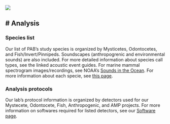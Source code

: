 ![](/figs/infographics/NEFSC_specie_boat.png)

# Analysis
---

### Species list

Our list of PAB's study species is organized by Mysticetes, Odontocetes, and Fish/Invert/Pinnipeds. Soundscapes (anthropogrenic and environmental sounds) are also included. For more detailed information about species call types, see the linked acoustic event guides. For marine mammal spectrogram images/recordings, see NOAA’s [Sounds in the Ocean](https://www.fisheries.noaa.gov/national/science-data/sounds-ocean-mammals#odontocetes-toothed-whales). For more information about each specie, see [this page](https://www.fisheries.noaa.gov/find-species).

### Analysis protocols

Our lab's protocol information is organized by detectors used for our Mystecete, Odontocete, Fish, Anthropogenic, and AMP projects. For more information on softwares required for listed detectors, see our [Software page](/content/Software/Software.qmd). \
